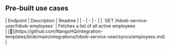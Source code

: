 
## Pre-built use cases

<AccordionGroup>


<Accordion title="Others">
| Endpoint | Description | Readme |
| - | - | - |
| `GET /hibob-service-user/hibob-employees` | Fetches a list of all active employees<br /> | [🔗](https://github.com/NangoHQ/integration-templates/blob/main/integrations/hibob-service-user/syncs/employees.md) |
</Accordion>

</AccordionGroup>
